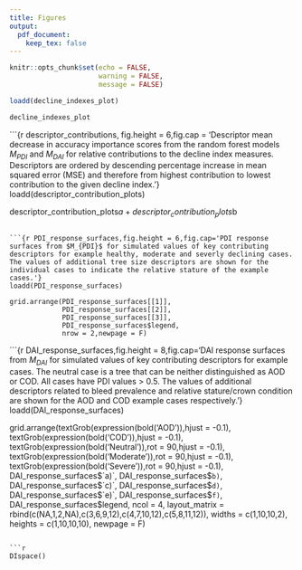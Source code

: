 ```yaml
---
title: Figures
output: 
  pdf_document:
    keep_tex: false
---
```


```r
knitr::opts_chunk$set(echo = FALSE,
                      warning = FALSE,
                      message = FALSE)
```

```r
loadd(decline_indexes_plot)

decline_indexes_plot
```

```{r descriptor_contributions, fig.height = 6,fig.cap = 'Descriptor mean decrease in accuracy importance scores from the random forest models $M_{PDI}$ and $M_{DAI}$ for relative contributions to the decline index measures. Descriptors are ordered by descending percentage increase in mean squared error (MSE) and therefore from highest contribution to lowest contribution to the given decline index.'}
loadd(descriptor_contribution_plots)

descriptor_contribution_plots$a + descriptor_contribution_plots$b
```

```{r PDI_response_surfaces,fig.height = 6,fig.cap='PDI response surfaces from $M_{PDI}$ for simulated values of key contributing descriptors for example healthy, moderate and severly declining cases. The values of additional tree size descriptors are shown for the individual cases to indicate the relative stature of the example cases.'}
loadd(PDI_response_surfaces)

grid.arrange(PDI_response_surfaces[[1]],
             PDI_response_surfaces[[2]],
             PDI_response_surfaces[[3]],
             PDI_response_surfaces$legend,
             nrow = 2,newpage = F)
```


```{r DAI_response_surfaces,fig.height = 8,fig.cap='DAI response surfaces from $M_{DAI}$ for simulated values of key contributing descriptors for example cases. The neutral case is a tree that can be neither distinguished as AOD or COD. All cases have PDI values > 0.5. The values of additional descriptors related to bleed prevalence and relative stature/crown condition are shown for the AOD and COD example cases respectively.'}
loadd(DAI_response_surfaces)

grid.arrange(textGrob(expression(bold('AOD')),hjust = -0.1),
             textGrob(expression(bold('COD')),hjust = -0.1),
             textGrob(expression(bold('Neutral')),rot = 90,hjust = -0.1),
             textGrob(expression(bold('Moderate')),rot = 90,hjust = -0.1),
             textGrob(expression(bold('Severe')),rot = 90,hjust = -0.1),
             DAI_response_surfaces$`a)`,
             DAI_response_surfaces$`b)`,
             DAI_response_surfaces$`c)`,
             DAI_response_surfaces$`d)`,
             DAI_response_surfaces$`e)`,
             DAI_response_surfaces$`f)`,
             DAI_response_surfaces$legend,
             ncol = 4,
             layout_matrix = rbind(c(NA,1,2,NA),c(3,6,9,12),c(4,7,10,12),c(5,8,11,12)),
             widths = c(1,10,10,2),
             heights = c(1,10,10,10),
             newpage = F)
```

```r
DIspace()
```